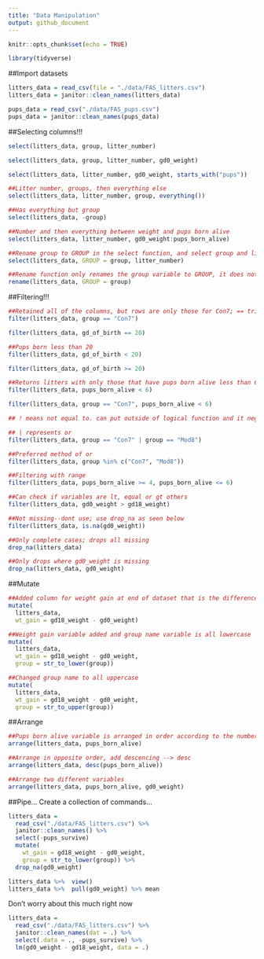 ```yaml
---
title: "Data Manipulation"
output: github_document
---
```


```r
knitr::opts_chunk$set(echo = TRUE)

library(tidyverse)
```

##Import datasets
```r
litters_data = read_csv(file = "./data/FAS_litters.csv")
litters_data = janitor::clean_names(litters_data)

pups_data = read_csv("./data/FAS_pups.csv")
pups_data = janitor::clean_names(pups_data)
```

##Selecting columns!!!
```r
select(litters_data, group, litter_number)

select(litters_data, group, litter_number, gd0_weight)

select(litters_data, litter_number, gd0_weight, starts_with("pups"))

##Litter number, groups, then everything else
select(litters_data, litter_number, group, everything())

##Has everything but group
select(litters_data, -group)

##Number and then everything between weight and pups born alive
select(litters_data, litter_number, gd0_weight:pups_born_alive)

##Rename group to GROUP in the select function, and select group and litter number
select(litters_data, GROUP = group, litter_number)

##Rename function only renames the group variable to GROUP, it does not select the variables 
rename(litters_data, GROUP = group)
```

##Filtering!!!
```r
##Retained all of the columns, but rows are only those for Con7; == tries to ask a question of if the two things are equal to each other; single = is assigning one thing to equal another.
filter(litters_data, group == "Con7")

filter(litters_data, gd_of_birth == 20)

##Pups born less than 20
filter(litters_data, gd_of_birth < 20)

filter(litters_data, gd_of_birth >= 20)

##Returns litters with only those that have pups born alive less than 6
filter(litters_data, pups_born_alive < 6)

filter(litters_data, group == "Con7", pups_born_alive < 6)

## ! means not equal to. can put outside of logical function and it negates everything inside the function 

## | represents or
filter(litters_data, group == "Con7" | group == "Mod8")

##Preferred method of or
filter(litters_data, group %in% c("Con7", "Mod8"))

##Filtering with range
filter(litters_data, pups_born_alive >= 4, pups_born_alive <= 6)

##Can check if variables are lt, equal or gt others
filter(litters_data, gd0_weight > gd18_weight)

##Not missing--dont use; use drop_na as seen below
filter(litters_data, is.na(gd0_weight))

##Only complete cases; drops all missing
drop_na(litters_data)

##Only drops where gd0_weight is missing
drop_na(litters_data, gd0_weight)
```
##Mutate
```r
##Added column for weight gain at end of dataset that is the difference between the two variables
mutate(
  litters_data, 
  wt_gain = gd18_weight - gd0_weight)

##Weight gain variable added and group name variable is all lowercase
mutate(
  litters_data, 
  wt_gain = gd18_weight - gd0_weight, 
  group = str_to_lower(group))

##Changed group name to all uppercase
mutate(
  litters_data, 
  wt_gain = gd18_weight - gd0_weight, 
  group = str_to_upper(group))
```

##Arrange
```r
##Pups born alive variable is arranged in order according to the number of pups born alive
arrange(litters_data, pups_born_alive)

##Arrange in opposite order, add descencing --> desc
arrange(litters_data, desc(pups_born_alive))

##Arrange two different variables
arrange(litters_data, pups_born_alive, gd0_weight)
```

##Pipe...
Create a collection of commands...

```r
litters_data =
  read_csv("./data/FAS_litters.csv") %>% 
  janitor::clean_names() %>% 
  select(-pups_survive)
  mutate(
    wt_gain = gd18_weight - gd0_weight,
    group = str_to_lower(group)) %>% 
  drop_na(gd0_weight)
```

```r
litters_data %>%  view()
litters_data %>%  pull(gd0_weight) %>% mean
```
Don't worry about this much right now
```r
litters_data =
  read_csv("./data/FAS_litters.csv") %>% 
  janitor::clean_names(dat = .) %>% 
  select(.data = ., -pups_survive) %>%     
  lm(gd0_weight - gd18_weight, data = .)
```
